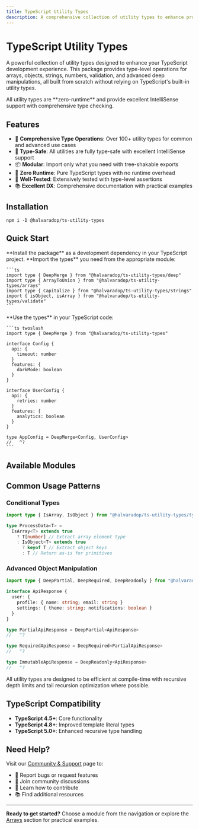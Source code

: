```yaml
---
title: TypeScript Utility Types
description: A comprehensive collection of utility types to enhance productivity and improve code readability in TypeScript projects.
---
```


# TypeScript Utility Types

A powerful collection of utility types designed to enhance your TypeScript development experience. This package provides type-level operations for arrays, objects, strings, numbers, validation, and advanced deep manipulations, all built from scratch without relying on TypeScript's built-in utility types.

<Callout type="info">
  All utility types are **zero-runtime** and provide excellent IntelliSense support with comprehensive type checking.
</Callout>

## Features

- 🔧 **Comprehensive Type Operations**: Over 100+ utility types for common and advanced use cases
- 🎯 **Type-Safe**: All utilities are fully type-safe with excellent IntelliSense support
- 📦 **Modular**: Import only what you need with tree-shakable exports
- 🚀 **Zero Runtime**: Pure TypeScript types with no runtime overhead
- 🧪 **Well-Tested**: Extensively tested with type-level assertions
- 📚 **Excellent DX**: Comprehensive documentation with practical examples

## Installation

```npm
npm i -D @halvaradop/ts-utility-types
```

## Quick Start

<Steps>
  <Step>
    **Install the package** as a development dependency in your TypeScript project.
  </Step>
  
  <Step>
    **Import the types** you need from the appropriate module:
    
    ```ts
    import type { DeepMerge } from "@halvaradop/ts-utility-types/deep"
    import type { ArrayToUnion } from "@halvaradop/ts-utility-types/arrays"
    import type { Capitalize } from "@halvaradop/ts-utility-types/strings"
    import { isObject, isArray } from "@halvaradop/ts-utility-types/validate"
    ```

  </Step>
  
  <Step>
    **Use the types** in your TypeScript code:

    ```ts twoslash
    import type { DeepMerge } from "@halvaradop/ts-utility-types"

    interface Config {
      api: {
        timeout: number
      }
      features: {
        darkMode: boolean
      }
    }

    interface UserConfig {
      api: {
        retries: number
      }
      features: {
        analytics: boolean
      }
    }

    type AppConfig = DeepMerge<Config, UserConfig>
    //   ^?
    ```

  </Step>
</Steps>

## Available Modules

<Cards>
  <Card title="Arrays" description="Array and tuple manipulations with type-safe operations" href="/docs/arrays" icon="📊" />
  <Card title="Objects" description="Object type transformations and property manipulations" href="/docs/objects" icon="🏗️" />
  <Card title="Strings" description="String type operations and template literal utilities" href="/docs/strings" icon="📝" />
  <Card title="Numbers" description="Numeric type utilities and mathematical operations" href="/docs/numbers" icon="🔢" />
  <Card title="Deep" description="Advanced deep object manipulations and nested operations" href="/docs/deep" icon="🔄" />
  <Card title="Type Guards" description="Type checking utilities and conditional type helpers" href="/docs/guards" icon="🛡️" />
  <Card title="Validation" description="Runtime type validation with type guards" href="/docs/validate" icon="✅" />
  <Card title="Testing" description="Type-level testing utilities for type assertions" href="/docs/test" icon="🧪" />
  <Card title="Utils" description="General utilities and helper types" href="/docs/utils" icon="🔧" />
</Cards>

## Common Usage Patterns

### Conditional Types

```ts
import type { IsArray, IsObject } from "@halvaradop/ts-utility-types/type-guards"

type ProcessData<T> =
  IsArray<T> extends true
    ? T[number] // Extract array element type
    : IsObject<T> extends true
      ? keyof T // Extract object keys
      : T // Return as-is for primitives
```

### Advanced Object Manipulation

```ts twoslash
import type { DeepPartial, DeepRequired, DeepReadonly } from "@halvaradop/ts-utility-types/deep"

interface ApiResponse {
  user: {
    profile: { name: string; email: string }
    settings: { theme: string; notifications: boolean }
  }
}

type PartialApiResponse = DeepPartial<ApiResponse>
//   ^?

type RequiredApiResponse = DeepRequired<PartialApiResponse>
//   ^?

type ImmutableApiResponse = DeepReadonly<ApiResponse>
//   ^?
```

<Callout type="warn" title="Performance Note">
  All utility types are designed to be efficient at compile-time with recursive depth limits and tail recursion optimization where
  possible.
</Callout>

## TypeScript Compatibility

- **TypeScript 4.5+**: Core functionality
- **TypeScript 4.8+**: Improved template literal types
- **TypeScript 5.0+**: Enhanced recursive type handling

## Need Help?

Visit our [Community & Support](/docs/community) page to:

- 🐛 Report bugs or request features
- 💬 Join community discussions
- 🤝 Learn how to contribute
- 📚 Find additional resources

---

**Ready to get started?** Choose a module from the navigation or explore the [Arrays](/docs/arrays) section for practical examples.

